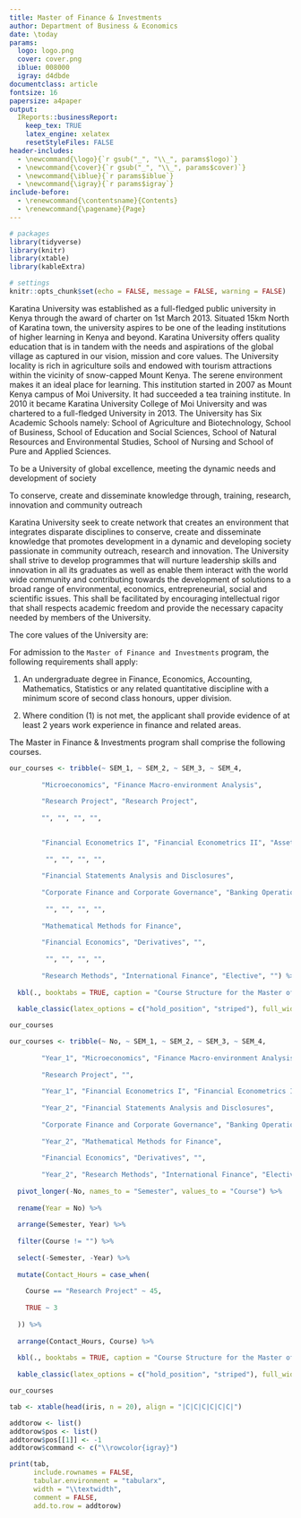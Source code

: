 ```yaml
---
title: Master of Finance & Investments
author: Department of Business & Economics
date: \today
params:
  logo: logo.png
  cover: cover.png
  iblue: 008000
  igray: d4dbde
documentclass: article
fontsize: 16
papersize: a4paper
output: 
  IReports::businessReport:
    keep_tex: TRUE
    latex_engine: xelatex
    resetStyleFiles: FALSE
header-includes: 
  - \newcommand{\logo}{`r gsub("_", "\\_", params$logo)`}
  - \newcommand{\cover}{`r gsub("_", "\\_", params$cover)`}
  - \newcommand{\iblue}{`r params$iblue`}
  - \newcommand{\igray}{`r params$igray`}
include-before:
  - \renewcommand{\contentsname}{Contents}
  - \renewcommand{\pagename}{Page}
---
```




```r
# packages
library(tidyverse)
library(knitr)
library(xtable)
library(kableExtra)

# settings
knitr::opts_chunk$set(echo = FALSE, message = FALSE, warning = FALSE)
```

\maketitle
\tableofcontents
\addcontentsline{toc}{section}{Contents}
\clearpage


\section{INTRODUCTION}

\subsection{Background Information}

Karatina University was established as a full-fledged public university in Kenya through the award of charter on 1st March 2013. Situated 15km North of Karatina town, the university aspires to be one of the leading institutions of higher learning in Kenya and beyond. Karatina University offers quality education that is in tandem with the needs and aspirations of the global village as captured in our vision, mission and core values. The University locality is rich in agriculture soils and endowed with tourism attractions within the vicinity of snow-capped Mount Kenya. The serene environment makes it an ideal place for learning. This institution started in 2007 as Mount Kenya campus of Moi University. It had succeeded a tea training institute. In 2010 it became Karatina University College of Moi University and was chartered to a full-fledged University in 2013. The University has Six Academic Schools namely: School of Agriculture and Biotechnology, School of Business, School of Education and Social Sciences, School of Natural Resources and Environmental Studies, School of Nursing and School of Pure and Applied Sciences.

\section{STATEMENT OF THE FUNDAMENTAL VALUES OF THE UNIVERSITY}

\subsection{Vision}

To be a University of global excellence, meeting the dynamic needs and development of society

\subsection{Mission}
To conserve, create and disseminate knowledge through, training, research, innovation and community outreach

\subsection{Philosophy of the University}
Karatina University seek to create network that creates an environment that integrates disparate disciplines to conserve, create and disseminate knowledge that promotes development in a dynamic and developing society passionate in community outreach, research and innovation.  The University shall strive to develop programmes that will nurture leadership skills and innovation in all its graduates as well as enable them interact with the world wide community and contributing towards the development of solutions to a broad range of environmental, economics, entrepreneurial, social and scientific issues. This shall be facilitated by encouraging intellectual rigor that shall respects academic freedom and provide the necessary capacity needed by members of the University.

\subsection{Core Values}
The core values of the University are:

\begin{center}

Equity

Teamwork

Meritocracy

Academic Freedom

Accountability

Excellence

Probity

\end{center}


\section{Minimum Admission Requirements}

For admission to the `Master of Finance and Investments` program, the following requirements shall apply: 

1. An undergraduate degree in Finance, Economics, Accounting, Mathematics, Statistics or any related quantitative discipline with a minimum score of second class honours, upper division. 

2. Where condition (1) is not met, the applicant shall provide evidence of at least 2 years work experience in finance and related areas. 


\subsection{Course Overview}

The Master in Finance & Investments program shall comprise the following courses. 


```r
our_courses <- tribble(~ SEM_1, ~ SEM_2, ~ SEM_3, ~ SEM_4,
        
        "Microeconomics", "Finance Macro-environment Analysis", 
        
        "Research Project", "Research Project",
        
        "", "", "", "",

        
        "Financial Econometrics I", "Financial Econometrics II", "Asset Pricing Theory", "",
        
         "", "", "", "",
        
        "Financial Statements Analysis and Disclosures",
        
        "Corporate Finance and Corporate Governance", "Banking Operations and Financial Institutions Management", "",
        
         "", "", "", "",
        
        "Mathematical Methods for Finance", 
        
        "Financial Economics", "Derivatives", "", 
        
         "", "", "", "",
        
        "Research Methods", "International Finance", "Elective", "") %>% 
  
  kbl(., booktabs = TRUE, caption = "Course Structure for the Master of Finance and Investments Program") %>% 
  
  kable_classic(latex_options = c("hold_position", "striped"), full_width = TRUE)

our_courses
```



```r
our_courses <- tribble(~ No, ~ SEM_1, ~ SEM_2, ~ SEM_3, ~ SEM_4,
        
        "Year_1", "Microeconomics", "Finance Macro-environment Analysis", 
        
        "Research Project", "", 
        
        "Year_1", "Financial Econometrics I", "Financial Econometrics II", "Asset Pricing Theory", "", 
        
        "Year_2", "Financial Statements Analysis and Disclosures",
        
        "Corporate Finance and Corporate Governance", "Banking Operations and Financial Institutions Management", "",
        
        "Year_2", "Mathematical Methods for Finance", 
        
        "Financial Economics", "Derivatives", "", 
        
        "Year_2", "Research Methods", "International Finance", "Elective", "") %>% 
  
  pivot_longer(-No, names_to = "Semester", values_to = "Course") %>% 
  
  rename(Year = No) %>% 
  
  arrange(Semester, Year) %>% 
  
  filter(Course != "") %>% 
  
  select(-Semester, -Year) %>% 
  
  mutate(Contact_Hours = case_when(
    
    Course == "Research Project" ~ 45,
    
    TRUE ~ 3
    
  )) %>% 
  
  arrange(Contact_Hours, Course) %>% 
  
  kbl(., booktabs = TRUE, caption = "Course Structure for the Master of Finance and Investments Program") %>% 
  
  kable_classic(latex_options = c("hold_position", "striped"), full_width = TRUE)

our_courses
```

\section{Second Section}

```r
tab <- xtable(head(iris, n = 20), align = "|C|C|C|C|C|C|")

addtorow <- list()
addtorow$pos <- list()
addtorow$pos[[1]] <- -1
addtorow$command <- c("\\rowcolor{igray}")

print(tab,
      include.rownames = FALSE,
      tabular.environment = "tabularx",
      width = "\\textwidth",
      comment = FALSE,
      add.to.row = addtorow)
```

